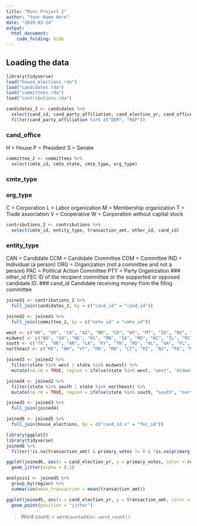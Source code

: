 ```yaml
---
title: "Mini-Project 2"
author: "Your Name Here"
date: "2019-03-24"
output: 
  html_document:
    code_folding: hide
---
```

## Loading the data
```r
library(tidyverse)
load("house_elections.rda")
load("candidates.rda")
load("committees.rda")
load("contributions.rda")
```

```r
candidates_2 <- candidates %>%
  select(cand_id, cand_party_affiliation, cand_election_yr, cand_office, cand_state) %>%
  filter(cand_party_affiliation %in% c("DEM", "REP"))
```
### cand_office
H = House
P = President
S = Senate

```r
committee_2 <- committees %>%
  select(cmte_id, cmte_state, cmte_type, org_type)
```
### cmte_type
### org_type
C = Corporation
L = Labor organization
M = Membership organization
T = Trade association
V = Cooperative
W = Corporation without capital stock

```r
contributions_2 <- contributions %>%
  select(cmte_id, entity_type, transaction_amt, other_id, cand_id)
```
### entity_type
CAN = Candidate
CCM = Candidate Committee
COM = Committee
IND = Individual (a person)
ORG = Organization (not a committee and not a person)
PAC = Political Action Committee
PTY = Party Organization
### other_id
FEC ID of the recipient committee or the supported or opposed candidate ID.
### cand_id
Candidate receiving money from the filing committee


```r
joined1 <- contributions_2 %>%
  full_join(candidates_2, by = c("cand_id" = "cand_id"))
```

```r
joined2 <- joined1 %>%
  full_join(committee_2, by = c("cmte_id" = "cmte_id"))
```

```r
west <- c("WA", "OR", "CA", "AZ", "NM", "CO", "WY", "MT", "ID", "NV", "UT")
midwest <- c("ND", "SD", "NE", "KS", "MN", "IA", "MO", "WI", "IL", "MI", "IN", "OH")
south <- c("TX", "OK", "AR", "LA", "KY", "TN", "MS", "AL", "GA", "FL", "SC", "NC", "VA", "WV", "MD", "DC", "DE")
northeast <- c("ME", "NH", "VT", "MA", "MA", "CT", "RI", "NJ", "PA", "NY")
```

```r
joined3 <- joined2 %>%
  filter(state %in% west | state %in% midwest) %>%
  mutate(na.rm = TRUE, region = ifelse(state %in% west, "west", "midwest"))

joined4 <- joined2 %>%
  filter(state %in% south | state %in% northeast) %>%
  mutate(na.rm = TRUE, region = ifelse(state %in% south, "south", "northeast"))

joined5 <- joined3 %>%
  full_join(joined4)
```

```r
joined6 <- joined5 %>%
  full_join(house_elections, by = c("cand_id.x" = "fec_id"))
```

```r
library(ggplot2)
library(tidyverse)
joined6 %>%
  filter(!is.na(transaction_amt) & primary_votes != 0 & !is.na(primary_votes))

```

```r
ggplot(joined6, aes(x = cand_election_yr, y = primary_votes, color = region)) +
  geom_jitter(alpha = 0.1)
```


```r
analysis1 <- joined5 %>%
  group_by(region) %>%
  summarise(mean_transaction = mean(transaction_amt))
```

```r
ggplot(joined5, aes(x = cand_election_yr, y = transaction_amt, color = region)) +
  geom_point(position = "jitter")
```


> Word count: `r wordcountaddin::word_count()`

